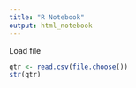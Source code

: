 ```yaml
---
title: "R Notebook"
output: html_notebook
---
```


Load file

```r
qtr <- read.csv(file.choose())
str(qtr)

```

